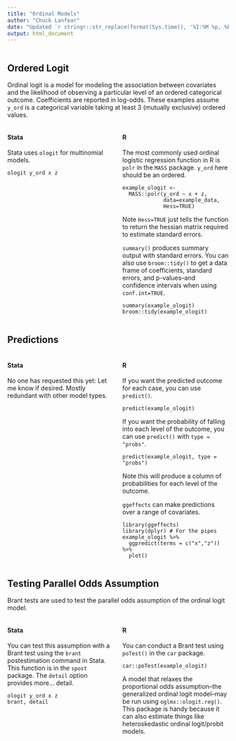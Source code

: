 ```yaml
---
title: "Ordinal Models"
author: "Chuck Lanfear"
date: "Updated `r stringr::str_replace(format(Sys.time(), '%I:%M %p, %B %d, %Y'), '^0','')`"
output: html_document
---
```


<style>
.column-left{
  float: left;
  width: 48%;
  text-align: left;
}
.column-right{
  float: right;
  width: 48%;
  text-align: left;
}
.column-center{
  float: right;
  width: 100%;
  text-align: left;
}
</style>

<div class="column-center">
## Ordered Logit

Ordinal logit is a model for modeling the association between covariates and the likelihood of observing a particular level of an ordered categorical outcome. Coefficients are reported in log-odds. These examples assume `y_ord` is a categorical variable taking at least 3 (mutually exclusive) ordered values.

</div>

<div class="column-left">
#### Stata

Stata uses `ologit` for multinomial models.

```
ologit y_ord x z
```

</div>

<div class="column-right">
#### R

The most commonly used ordinal logistic regression function in R is `polr` in the `MASS` package. `y_ord` here should be an ordered.

```
example_ologit <- 
  MASS::polr(y_ord ~ x + z,
             data=example_data,
             Hess=TRUE)
```
Note `Hess=TRUE` just tells the function to return the hessian matrix required to estimate standard errors.

`summary()` produces summary output with standard errors. You can also use `broom::tidy()` to get a data frame of coefficients, standard errors, and p-values--and confidence intervals when using `conf.int=TRUE`.
```
summary(example_ologit)
broom::tidy(example_ologit)
```
</div>

<div class="column-center">
## Predictions

</div>

<div class="column-left">
#### Stata

No one has requested this yet: Let me know if desired. Mostly redundant with other model types.

</div>

<div class="column-right">
#### R

If you want the predicted outcome for each case, you can use `predict()`.

```
predict(example_ologit)
```

If you want the probability of falling into each level of the outcome, you can use `predict()` with `type = "probs"`.

```
predict(example_ologit, type = "probs")
```
Note this will produce a column of probabilities for each level of the outcome.

`ggeffects` can make predictions over a range of covariates.
```
library(ggeffects)
library(dplyr) # For the pipes
example_ologit %>%
  ggpredict(terms = c("x","z")) %>%
  plot()
```
</div>

<div class="column-center">
## Testing Parallel Odds Assumption

Brant tests are used to test the parallel odds assumption of the ordinal logit model.

</div>

<div class="column-left">
#### Stata

You can test this assumption with a Brant test using the `brant` postestimation command in Stata. This function is in the `spost` package. The `detail` option provides more... detail.

```
ologit y_ord x z
brant, detail
```
</div>

<div class="column-right">
#### R

You can conduct a Brant test using `poTest()` in the `car` package.

```
car::poTest(example_ologit)
```

A model that relaxes the proportional odds assumption--the generalized ordinal logit model--may be run using `oglmx::ologit.reg()`. This package is handy because it can also estimate things like heteroskedastic ordinal logit/probit models.
</div>